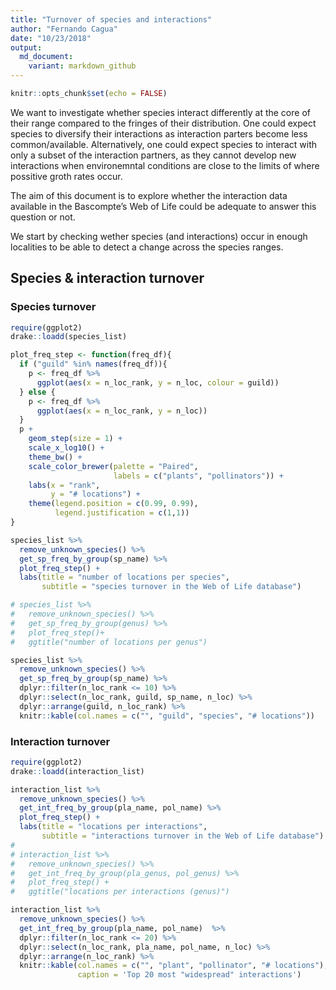 ```yaml
---
title: "Turnover of species and interactions"
author: "Fernando Cagua"
date: "10/23/2018"
output:
  md_document:
    variant: markdown_github
---
```


```r
knitr::opts_chunk$set(echo = FALSE)
```

We want to investigate whether species interact differently at the core of their range compared to the fringes of their distribution. 
One could expect species to diversify their interactions as interaction parters become less common/available. Alternatively, one could expect species to interact with only a subset of the interaction partners, as they cannot develop new interactions when environemntal conditions are close to the limits of where possitive groth rates occur. 

The aim of this document is to explore whether the interaction data available in the Bascompte's Web of Life could be adequate to answer this question or not. 

We start by checking wether species (and interactions) occur in enough localities to be able to detect a change across the species ranges. 

## Species & interaction turnover

### Species turnover

```r
require(ggplot2)
drake::loadd(species_list)

plot_freq_step <- function(freq_df){
  if ("guild" %in% names(freq_df)){
    p <- freq_df %>%
      ggplot(aes(x = n_loc_rank, y = n_loc, colour = guild)) 
  } else {
    p <- freq_df %>%
      ggplot(aes(x = n_loc_rank, y = n_loc)) 
  }
  p +
    geom_step(size = 1) +
    scale_x_log10() +
    theme_bw() +
    scale_color_brewer(palette = "Paired", 
                       labels = c("plants", "pollinators")) +
    labs(x = "rank", 
         y = "# locations") +
    theme(legend.position = c(0.99, 0.99), 
          legend.justification = c(1,1))
}

species_list %>%
  remove_unknown_species() %>% 
  get_sp_freq_by_group(sp_name) %>% 
  plot_freq_step() +
  labs(title = "number of locations per species", 
       subtitle = "species turnover in the Web of Life database")

# species_list %>%
#   remove_unknown_species() %>% 
#   get_sp_freq_by_group(genus) %>%
#   plot_freq_step()+
#   ggtitle("number of locations per genus")
```

```r
species_list %>%
  remove_unknown_species() %>% 
  get_sp_freq_by_group(sp_name) %>%
  dplyr::filter(n_loc_rank <= 10) %>%
  dplyr::select(n_loc_rank, guild, sp_name, n_loc) %>%
  dplyr::arrange(guild, n_loc_rank) %>%
  knitr::kable(col.names = c("", "guild", "species", "# locations"))
```

### Interaction turnover

```r
require(ggplot2)
drake::loadd(interaction_list)

interaction_list %>%
  remove_unknown_species() %>% 
  get_int_freq_by_group(pla_name, pol_name) %>% 
  plot_freq_step() +
  labs(title = "locations per interactions", 
       subtitle = "interactions turnover in the Web of Life database")
# 
# interaction_list %>% 
#   remove_unknown_species() %>% 
#   get_int_freq_by_group(pla_genus, pol_genus) %>% 
#   plot_freq_step() +
#   ggtitle("locations per interactions (genus)")
```

```r
interaction_list %>%
  remove_unknown_species() %>% 
  get_int_freq_by_group(pla_name, pol_name)  %>%
  dplyr::filter(n_loc_rank <= 20) %>% 
  dplyr::select(n_loc_rank, pla_name, pol_name, n_loc) %>%
  dplyr::arrange(n_loc_rank) %>%
  knitr::kable(col.names = c("", "plant", "pollinator", "# locations"), 
               caption = 'Top 20 most "widespread" interactions')
```
